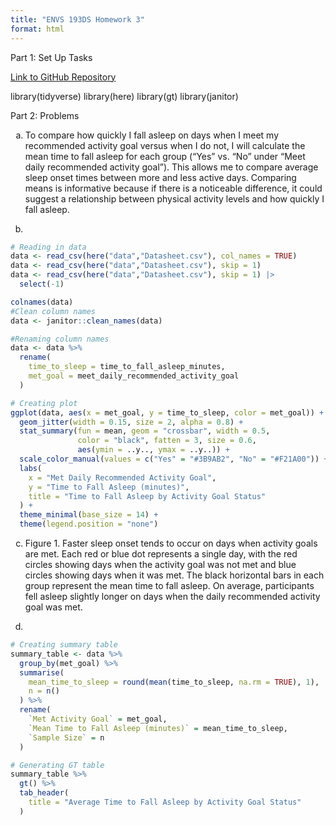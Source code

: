 ```yaml
---
title: "ENVS 193DS Homework 3"
format: html
---
```


Part 1: Set Up Tasks

[Link to GitHub Repository](https://github.com/fionajeweler1/ENVS-193DS_homework-03)

library(tidyverse)
library(here)
library(gt)
library(janitor)

Part 2: Problems 

a. To compare how quickly I fall asleep on days when I meet my recommended activity goal versus when I do not, I will calculate the mean time to fall asleep for each group ("Yes" vs. "No" under "Meet daily recommended activity goal"). This allows me to compare average sleep onset times between more and less active days. Comparing means is informative because if there is a noticeable difference, it could suggest a relationship between physical activity levels and how quickly I fall asleep.

b. 
```r
# Reading in data
data <- read_csv(here("data","Datasheet.csv"), col_names = TRUE)
data <- read_csv(here("data","Datasheet.csv"), skip = 1)
data <- read_csv(here("data","Datasheet.csv"), skip = 1) |> 
  select(-1)

colnames(data)
#Clean column names
data <- janitor::clean_names(data)

#Renaming column names 
data <- data %>%
  rename(
    time_to_sleep = time_to_fall_asleep_minutes,
    met_goal = meet_daily_recommended_activity_goal
  )

# Creating plot 
ggplot(data, aes(x = met_goal, y = time_to_sleep, color = met_goal)) +
  geom_jitter(width = 0.15, size = 2, alpha = 0.8) +
  stat_summary(fun = mean, geom = "crossbar", width = 0.5,
               color = "black", fatten = 3, size = 0.6,
               aes(ymin = ..y.., ymax = ..y..)) +
  scale_color_manual(values = c("Yes" = "#3B9AB2", "No" = "#F21A00")) +  # custom colors
  labs(
    x = "Met Daily Recommended Activity Goal",
    y = "Time to Fall Asleep (minutes)",
    title = "Time to Fall Asleep by Activity Goal Status"
  ) +
  theme_minimal(base_size = 14) +
  theme(legend.position = "none")

```

c. 
Figure 1. Faster sleep onset tends to occur on days when activity goals are met. Each red or blue dot represents a single day, with the red circles showing days when the activity goal was not met and blue circles showing days when it was met. The black horizontal bars in each group represent the mean time to fall asleep. On average, participants fell asleep slightly longer on days when the daily recommended activity goal was met.

d. 
```r
# Creating summary table
summary_table <- data %>%
  group_by(met_goal) %>%
  summarise(
    mean_time_to_sleep = round(mean(time_to_sleep, na.rm = TRUE), 1),
    n = n()
  ) %>%
  rename(
    `Met Activity Goal` = met_goal,
    `Mean Time to Fall Asleep (minutes)` = mean_time_to_sleep,
    `Sample Size` = n
  )

# Generating GT table
summary_table %>%
  gt() %>%
  tab_header(
    title = "Average Time to Fall Asleep by Activity Goal Status"
  )
```

